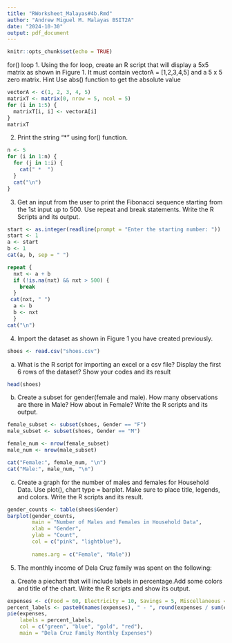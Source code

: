 ```yaml
---
title: "RWorksheet_Malayas#4b.Rmd"
author: "Andrew Miguel M. Malayas BSIT2A"
date: "2024-10-30"
output: pdf_document
---
```


```r
knitr::opts_chunk$set(echo = TRUE)
```

for() loop
1. Using the for loop, create an R script that will display a 5x5 matrix as shown in
Figure 1. It must contain vectorA = [1,2,3,4,5] and a 5 x 5 zero matrix.
Hint Use abs() function to get the absolute value

```r
vectorA <- c(1, 2, 3, 4, 5)
matrixT <- matrix(0, nrow = 5, ncol = 5)
for (i in 1:5) {
  matrixT[i, i] <- vectorA[i]
}
matrixT
```

2. Print the string "*" using for() function.
```r
n <- 5
for (i in 1:n) {
  for (j in 1:i) {
    cat(" *  ")
  }
  cat("\n")
}

```
3. Get an input from the user to print the Fibonacci sequence starting from the 1st input up to 500. Use repeat and break statements. Write the R Scripts and its output.
```r
start <- as.integer(readline(prompt = "Enter the starting number: "))
start <- 1
a <- start
b <- 1
cat(a, b, sep = " ")

repeat {
  nxt <- a + b
  if (!is.na(nxt) && nxt > 500) {
    break
  }
 cat(nxt, " ")
  a <- b
  b <- nxt
  }
cat("\n")
```




4. Import the dataset as shown in Figure 1 you have created previously.
```r
shoes <- read.csv("shoes.csv")
```


a. What is the R script for importing an excel or a csv file? Display the first 6 rows of
the dataset? Show your codes and its result
```r
head(shoes)
```


b. Create a subset for gender(female and male). How many observations are there in Male? How about in Female? Write the R scripts and its output.
```r
female_subset <- subset(shoes, Gender == "F")
male_subset <- subset(shoes, Gender == "M")

female_num <- nrow(female_subset)
male_num <- nrow(male_subset)

cat("Female:", female_num, "\n")
cat("Male:", male_num, "\n")

```


c. Create a graph for the number of males and females for Household Data. Use plot(),
chart type = barplot. Make sure to place title, legends, and colors. Write the R scripts and
its result.
```r
gender_counts <- table(shoes$Gender)
barplot(gender_counts, 
        main = "Number of Males and Females in Household Data",
        xlab = "Gender",
        ylab = "Count",
        col = c("pink", "lightblue"),
        
        names.arg = c("Female", "Male"))
```






5. The monthly income of Dela Cruz family was spent on the following:
a. Create a piechart that will include labels in percentage.Add some colors and title of the chart. Write the R scripts and show its output.
```r
expenses <- c(Food = 60, Electricity = 10, Savings = 5, Miscellaneous = 25)
percent_labels <- paste0(names(expenses), " - ", round(expenses / sum(expenses) * 100), "%")
pie(expenses, 
    labels = percent_labels, 
    col = c("green", "blue", "gold", "red"), 
    main = "Dela Cruz Family Monthly Expenses")

```














